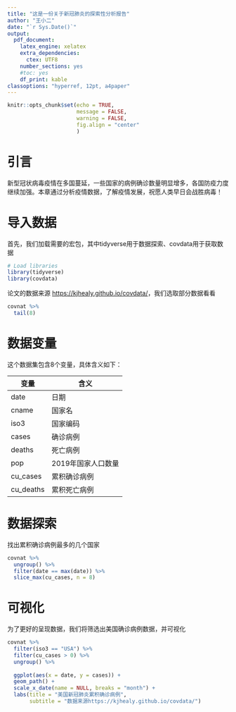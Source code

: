```yaml
---
title: "这是一份关于新冠肺炎的探索性分析报告"
author: "王小二"
date: "`r Sys.Date()`"
output:
  pdf_document: 
    latex_engine: xelatex
    extra_dependencies:
      ctex: UTF8
    number_sections: yes
    #toc: yes
    df_print: kable
classoptions: "hyperref, 12pt, a4paper"
---
```



```r
knitr::opts_chunk$set(echo = TRUE, 
                      message = FALSE, 
                      warning = FALSE,
                      fig.align = "center"
                      )
```



# 引言

新型冠状病毒疫情在多国蔓延，一些国家的病例确诊数量明显增多，各国防疫力度继续加强。本章通过分析疫情数据，了解疫情发展，祝愿人类早日会战胜病毒！


# 导入数据

首先，我们加载需要的宏包，其中tidyverse用于数据探索、covdata用于获取数据

```r
# Load libraries
library(tidyverse) 
library(covdata)
```


论文的数据来源
[https://kjhealy.github.io/covdata/](https://kjhealy.github.io/covdata/)，我们选取部分数据看看


```r
covnat %>% 
  tail(8) 
```



# 数据变量

这个数据集包含8个变量，具体含义如下：

| 变量      	| 含义               	|
|-----------	|--------------------	|
| date      	| 日期               	|
| cname     	| 国家名             	|
| iso3      	| 国家编码           	|
| cases     	| 确诊病例           	|
| deaths    	| 死亡病例           	|
| pop       	| 2019年国家人口数量 	|
| cu_cases  	| 累积确诊病例       	|
| cu_deaths 	| 累积死亡病例       	|

# 数据探索

找出累积确诊病例最多的几个国家

```r
covnat %>% 
  ungroup() %>% 
  filter(date == max(date)) %>% 
  slice_max(cu_cases, n = 8)
```


# 可视化

为了更好的呈现数据，我们将筛选出美国确诊病例数据，并可视化

```r
covnat %>% 
  filter(iso3 == "USA") %>% 
  filter(cu_cases > 0) %>% 
  ungroup() %>% 
  
  ggplot(aes(x = date, y = cases)) +
  geom_path() +
  scale_x_date(name = NULL, breaks = "month") +
  labs(title = "美国新冠肺炎累积确诊病例",
       subtitle = "数据来源https://kjhealy.github.io/covdata/")
```


